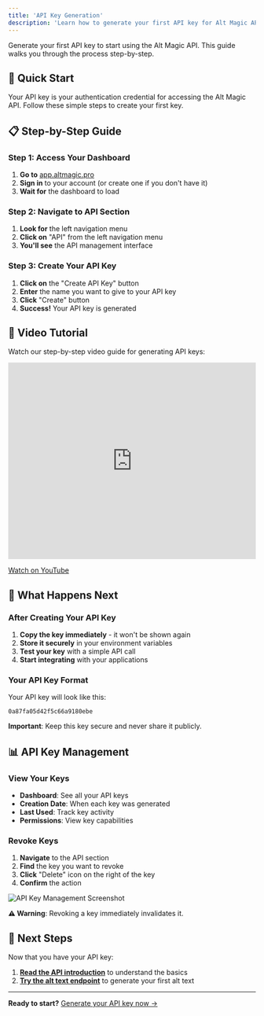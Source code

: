 ```yaml
---
title: 'API Key Generation'
description: 'Learn how to generate your first API key for Alt Magic API'
---
```


Generate your first API key to start using the Alt Magic API. This guide walks you through the process step-by-step.

## 🚀 Quick Start

Your API key is your authentication credential for accessing the Alt Magic API. Follow these simple steps to create your first key.

## 📋 Step-by-Step Guide

### Step 1: Access Your Dashboard

1. **Go to** [app.altmagic.pro](https://app.altmagic.pro)
2. **Sign in** to your account (or create one if you don't have it)
3. **Wait for** the dashboard to load

### Step 2: Navigate to API Section

1. **Look for** the left navigation menu
2. **Click on** "API" from the left navigation menu
3. **You'll see** the API management interface

### Step 3: Create Your API Key

1. **Click on** the "Create API Key" button
2. **Enter** the name you want to give to your API key
3. **Click** "Create" button
4. **Success!** Your API key is generated

## 🎥 Video Tutorial

Watch our step-by-step video guide for generating API keys:

<iframe
  width="100%"
  height="400"
  src="https://www.youtube.com/embed/Fm0grW8zpKc"
  title="Alt Magic API Key Generation Tutorial"
  frameborder="0"
  allow="accelerometer; autoplay; clipboard-write; encrypted-media; gyroscope; picture-in-picture"
  allowfullscreen>
</iframe>

[Watch on YouTube](https://www.youtube.com/watch?v=Fm0grW8zpKc)

## 🔑 What Happens Next

### After Creating Your API Key

1. **Copy the key immediately** - it won't be shown again
2. **Store it securely** in your environment variables
3. **Test your key** with a simple API call
4. **Start integrating** with your applications

### Your API Key Format

Your API key will look like this:
```
0a87fa05d42f5c66a9180ebe
```

**Important**: Keep this key secure and never share it publicly.



## 📊 API Key Management

### View Your Keys

- **Dashboard**: See all your API keys
- **Creation Date**: When each key was generated
- **Last Used**: Track key activity
- **Permissions**: View key capabilities

### Revoke Keys

1. **Navigate** to the API section
2. **Find** the key you want to revoke
3. **Click** "Delete" icon on the right of the key
4. **Confirm** the action

![API Key Management Screenshot](https://ik.imagekit.io/tqecp1s7u/alt-magic-assets/Screenshot%202025-08-19%20at%207.21.41%E2%80%AFPM.png?updatedAt=1755611592166)


**⚠️ Warning**: Revoking a key immediately invalidates it.





## 🎯 Next Steps

Now that you have your API key:

1. **[Read the API introduction](/api-reference/introduction)** to understand the basics
2. **[Try the alt text endpoint](/api-reference/alt-text-generation)** to generate your first alt text



---

**Ready to start?** [Generate your API key now →](https://app.altmagic.pro)
